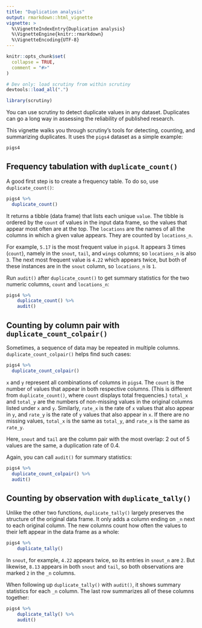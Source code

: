 ```yaml
---
title: "Duplication analysis"
output: rmarkdown::html_vignette
vignette: >
  %\VignetteIndexEntry{Duplication analysis}
  %\VignetteEngine{knitr::rmarkdown}
  %\VignetteEncoding{UTF-8}
---
```


```r
knitr::opts_chunk$set(
  collapse = TRUE,
  comment = "#>"
)
```

```r
# Dev only: load scrutiny from within scrutiny
devtools::load_all(".")
```

```r
library(scrutiny)
```

You can use scrutiny to detect duplicate values in any dataset. Duplicates can go a long way in assessing the reliability of published research.

This vignette walks you through scrutiny's tools for detecting, counting, and summarizing duplicates. It uses the `pigs4` dataset as a simple example:

```r
pigs4
```

## Frequency tabulation with `duplicate_count()`

A good first step is to create a frequency table. To do so, use `duplicate_count()`:

```r
pigs4 %>% 
  duplicate_count()
```

It returns a tibble (data frame) that lists each unique `value`. The tibble is ordered by the `count` of values in the input data frame, so the values that appear most often are at the top. The `locations` are the names of all the columns in which a given value appears. They are counted by `locations_n`.

For example, `5.17` is the most frequent value in `pigs4`. It appears 3 times (`count`), namely in the `snout`, `tail`, and `wings` columns; so `locations_n` is also `3`. The next most frequent value is `4.22` which appears twice, but both of these instances are in the `snout` column, so `locations_n` is `1`.

Run `audit()` after `duplicate_count()` to get summary statistics for the two numeric columns, `count` and `locations_n`:

```r
pigs4 %>% 
    duplicate_count() %>% 
    audit()
```

## Counting by column pair with `duplicate_count_colpair()`

Sometimes, a sequence of data may be repeated in multiple columns. `duplicate_count_colpair()` helps find such cases:

```r
pigs4 %>% 
  duplicate_count_colpair()
```

`x` and `y` represent all combinations of columns in `pigs4`. The `count` is the number of values that appear in both respective columns. (This is different from `duplicate_count()`, where `count` displays total frequencies.) `total_x` and `total_y` are the numbers of non-missing values in the original columns listed under `x` and `y`. Similarly, `rate_x` is the rate of `x` values that also appear in `y`, and `rate_y` is the rate of `y` values that also appear in `x`. If there are no missing values, `total_x` is the same as `total_y`, and `rate_x` is the same as `rate_y`.

Here, `snout` and `tail` are the column pair with the most overlap: 2 out of 5 values are the same, a duplication rate of 0.4.

Again, you can call `audit()` for summary statistics:

```r
pigs4 %>% 
  duplicate_count_colpair() %>% 
  audit()
```

## Counting by observation with `duplicate_tally()`

Unlike the other two functions, `duplicate_tally()` largely preserves the structure of the original data frame. It only adds a column ending on `_n` next to each original column. The new columns count how often the values to their left appear in the data frame as a whole:

```r
pigs4 %>% 
    duplicate_tally()
```

In `snout`, for example, `4.22` appears twice, so its entries in `snout_n` are `2`. But likewise, `8.13` appears in both `snout` and `tail`, so both observations are marked `2` in the `_n` columns.

When following up `duplicate_tally()` with `audit()`, it shows summary statistics for each `_n` column. The last row summarizes all of these columns together:

```r
pigs4 %>% 
    duplicate_tally() %>% 
    audit()
```
